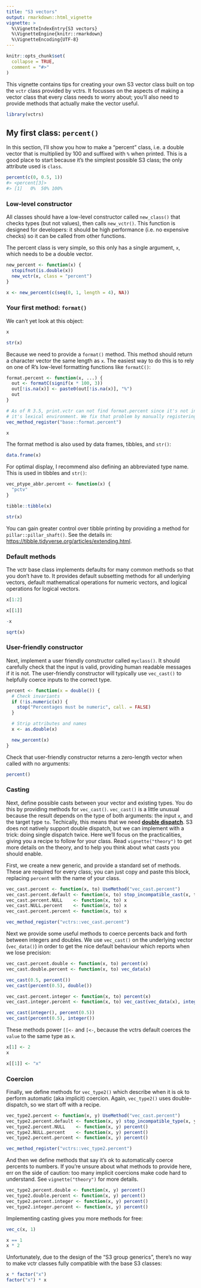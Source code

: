 ```yaml
---
title: "S3 vectors"
output: rmarkdown::html_vignette
vignette: >
  %\VignetteIndexEntry{S3 vectors}
  %\VignetteEngine{knitr::rmarkdown}
  %\VignetteEncoding{UTF-8}
---
```


```r
knitr::opts_chunk$set(
  collapse = TRUE,
  comment = "#>"
)
```

This vignette contains tips for creating your own S3 vector class built on top the `vctr` class provided by vctrs. It focusses on the aspects of making a vector class that every class needs to worry about; you'll also need to provide methods that actually make the vector useful.

```r
library(vctrs)
```

## My first class: `percent()`

In this section, I'll show you how to make a "percent" class, i.e. a double vector that is multiplied by 100 and suffixed with `%` when printed. This is a good place to start because it's the simplest possible S3 class; the only attribute used is `class`.

```r
percent(c(0, 0.5, 1))
#> <percent[3]>
#> [1]   0%  50% 100%
```

### Low-level constructor

All classes should have a low-level constructor called `new_class()` that checks types (but not values), then calls `new_vctr()`.  This function is designed for developers: it should be high performance (i.e. no expensive checks) so it can be called from other functions.

The percent class is very simple, so this only has a single argument, `x`, which needs to be a double vector.

```r
new_percent <- function(x) {
  stopifnot(is.double(x))
  new_vctr(x, class = "percent")
}

x <- new_percent(c(seq(0, 1, length = 4), NA))
```

### Your first method: `format()`

We can't yet look at this object:

```r
x

str(x)
```

Because we need to provide a `format()` method. This method should return a character vector the same length as `x`. The easiest way to do this is to rely on one of R's low-level formatting functions like `formatC()`:

```r
format.percent <- function(x, ...) {
  out <- formatC(signif(x * 100, 3))
  out[!is.na(x)] <- paste0(out[!is.na(x)], "%")
  out
}
```

```r
# As of R 3.5, print.vctr can not find format.percent since it's not in
# it's lexical environment. We fix that problem by manually registering.
vec_method_register("base::format.percent")
```

```r
x
```

The format method is also used by data frames, tibbles, and `str()`:

```r
data.frame(x)
```

For optimal display, I recommend also defining an abbreviated type name. This is used in tibbles and `str()`:

```r
vec_ptype_abbr.percent <- function(x) {
  "pctv"
}

tibble::tibble(x)

str(x)
```

You can gain greater control over tibble printing by providing a method for  `pillar::pillar_shaft()`. See the details in: 
<https://tibble.tidyverse.org/articles/extending.html>.

### Default methods

The vctr base class implements defaults for many common methods so that you don't have to. It provides default subsetting methods for all underlying vectors, default mathematical operations for numeric vectors, and logical operations for logical vectors. 

```r
x[1:2]

x[[1]]

-x

sqrt(x)
```

### User-friendly constructor

Next, implement a user friendly constructor called `myclass()`. It should carefully check that the input is valid, providing human readable messages if it is not. The user-friendly constructor will typically use `vec_cast()` to helpfully coerce inputs to the correct type.

```r
percent <- function(x = double()) {
  # Check invariants
  if (!is.numeric(x)) {
    stop("Percentages must be numeric", call. = FALSE)
  }

  # Strip attributes and names
  x <- as.double(x)

  new_percent(x)
}
```

Check that user-friendly constructor returns a zero-length vector when called with no arguments:

```r
percent()
```

### Casting

Next, define possible casts between your vector and existing types. You do this by providing methods for `vec_cast()`. `vec_cast()` is a little unusual because the result depends on the type of both arguments: the input `x`, and the target type `to`. Techically, this means that we need __[double dispatch](https://en.wikipedia.org/wiki/Double_dispatch)__. S3 does not natively support double dispatch, but we can implement with a trick: doing single dispatch twice.  Here we'll focus on the practicalities, giving you a recipe to follow for your class. Read `vignette("theory")` to get more details on the theory, and to help you think about what casts you should enable.

First, we create a new generic, and provide a standard set of methods. These are required for every class; you can just copy and paste this block, replacing `percent` with the name of your class.

```r
vec_cast.percent <- function(x, to) UseMethod("vec_cast.percent")
vec_cast.percent.default <- function(x, to) stop_incompatible_cast(x, to)
vec_cast.percent.NULL    <- function(x, to) x
vec_cast.NULL.percent    <- function(x, to) x
vec_cast.percent.percent <- function(x, to) x
```
```r
vec_method_register("vctrs::vec_cast.percent")
```

Next we provide some useful methods to coerce percents back and forth between integers and doubles. We use `vec_cast()` on the underlying vector (`vec_data()`) in order to get the nice default behaviour which reports when we lose precision:

```r
vec_cast.percent.double <- function(x, to) percent(x)
vec_cast.double.percent <- function(x, to) vec_data(x)

vec_cast(0.5, percent())
vec_cast(percent(0.5), double())

vec_cast.percent.integer <- function(x, to) percent(x)
vec_cast.integer.percent <- function(x, to) vec_cast(vec_data(x), integer())

vec_cast(integer(), percent(0.5))
vec_cast(percent(0.5), integer())
```

These methods power `[[<-` and `[<-`, because the vctrs default coerces the `value` to the same type as `x`.

```r
x[1] <- 2
x

x[[1]] <- "x"
```

### Coercion

Finally, we define methods for `vec_type2()` which describe when it is ok to perform automatic (aka implicit) coercion. Again, `vec_type2()` uses double-dispatch, so we start off with a recipe.

```r
vec_type2.percent <- function(x, y) UseMethod("vec_cast.percent")
vec_type2.percent.default <- function(x, y) stop_incompatible_type(x, y)
vec_type2.percent.NULL    <- function(x, y) percent()
vec_type2.NULL.percent    <- function(x, y) percent()
vec_type2.percent.percent <- function(x, y) percent()
```
```r
vec_method_register("vctrs::vec_type2.percent")
```

And then we define methods that say it's ok to automatically coerce percents to numbers. If you're unsure about what methods to provide here, err on the side of caution: too many implicit coercions make code hard to understand. See `vignette("theory")` for more details.

```r
vec_type2.percent.double <- function(x, y) percent()
vec_type2.double.percent <- function(x, y) percent()
vec_type2.percent.integer <- function(x, y) percent()
vec_type2.integer.percent <- function(x, y) percent()
```

Implementing casting gives you more methods for free:

```r
vec_c(x, 1)

x == 1
x * 2
```

Unfortunately, due to the design of the "S3 group generics", there's no way to make vctr classes fully compatible with the base S3 classes:

```r
x * factor("x")
factor("x") * x
```

